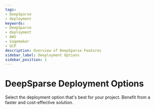 ```yaml
---
tags:
- DeepSparse
- deployment
keywords:
- DeepSparse
- deployment
- AWS
- Sagemaker
- GCP
description: Overview of DeepSparse Features
sidebar_label: Deeployment Options
sidebar_position: 1
---
```


# DeepSparse Deployment Options

Select the deployment option that's best for your project. Benefit from a faster and cost-effective solution.

<DocCardList>

</DocCardList>


